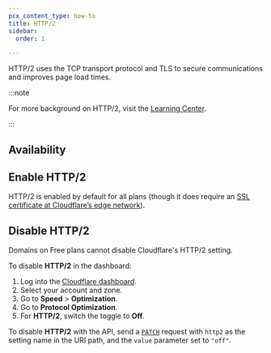 ```yaml
---
pcx_content_type: how-to
title: HTTP/2
sidebar:
  order: 1

---
```



HTTP/2 uses the TCP transport protocol and TLS to secure communications and improves page load times.

:::note


For more background on HTTP/2, visit the [Learning Center](https://www.cloudflare.com/learning/performance/http2-vs-http1.1/).


:::

## Availability

<FeatureTable id="speed.http2" />

## Enable HTTP/2

HTTP/2 is enabled by default for all plans (though it does require an [SSL certificate at Cloudflare’s edge network](/ssl/get-started/)).

## Disable HTTP/2

Domains on Free plans cannot disable Cloudflare's HTTP/2 setting.

<Tabs> <TabItem label="Dashboard">

To disable **HTTP/2** in the dashboard:

1. Log into the [Cloudflare dashboard](https://dash.cloudflare.com).
2. Select your account and zone.
3. Go to **Speed** > **Optimization**.
4. Go to **Protocol Optimization**.
5. For **HTTP/2**, switch the toggle to **Off**.

</TabItem> <TabItem label="API">

To disable **HTTP/2** with the API, send a [`PATCH`](/api/operations/zone-settings-edit-single-setting) request with `http2` as the setting name in the URI path, and the `value` parameter set to `"off"`.

</TabItem> </Tabs>
